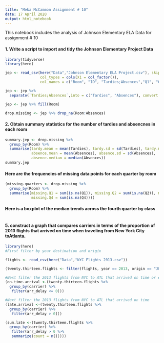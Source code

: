 ---
title: "Meka McCammon Assignment # 10"
date: 17 April 2020
output: html_notebook
---

This notebook includes the analysis of Johnson Elementary ELA Data for assignment # 10


#### 1. Write a script to import and tidy the Johnson Elementary Project Data
```{r}
library(tidyverse)
library(here)
```


```{r include=FALSE}
jep <- read_csv(here("Data","Johnson Elementary ELA Project.csv"), skip = c(4),
                col_types = cols(X1 = col_factor()),
                col_names = c("Room", "ID", "Tardies;Absences","Q1", "Q2", "Q3", "Q4"))
```
```{r echo=FALSE}
jep <- jep %>%
  separate(`Tardies;Absences`,into = c("Tardies", "Absences"), convert = TRUE)
```
```{r}
jep <- jep %>% fill(Room)
```
```{r}
drop.missing <- jep %>% drop_na(Room:Absences)
```


#### 2. Obtain summary statistics for the number of tardies and absencnes in each room 

```{r echo=FALSE}
summary.jep <- drop.missing %>%
  group_by(Room) %>%
  summarise(tardy.mean = mean(Tardies), tardy.sd = sd(Tardies), tardy.median = median(Tardies),
            absence.mean = mean(Absences), absence.sd = sd(Absences),
            absence.median = median(Absences))
summary.jep
```


#### Here are the frequencies of missing data points for each quarter by room 
```{r}
(missing.quarters <- drop.missing %>%
  group_by(Room) %>%
  summarise(missing.Q1 = sum(is.na(Q1)), missing.Q2 = sum(is.na(Q2)), missing.Q3 = sum(is.na(Q3)),
            missing.Q4 = sum(is.na(Q4))))
```

#### Here is a boxplot of the median trends across the fourth quarter by class
```{r echo=FALSE}


  
```
#### 5. construct a graph that compares carriers in terms of the proportion of 2013 flights that arrived on time when traveling from New York City toAtlanta. 

```{r}
library(here)
#First filter by year destination and origin

flights <- read_csv(here("Data","NYC Flights 2013.csv")) 

(twenty.thirteen.flights <- filter(flights, year == 2013, origin == "JFK", dest == "ATL"))
```

```{r}

#Next filter the 2013 flights from NYC to ATL that arrived on time or early 
(on.time.arrival <-(twenty.thirteen.flights %>%
  group_by(carrier) %>%
   filter(arr_delay <= 0)))
```


```{r}
#Next filter the 2013 flights from NYC to ATL that arrived on time 
(late.arrival <-(twenty.thirteen.flights %>%
  group_by(carrier) %>%
   filter(arr_delay > 0)))
```

```{r}

(sum.late <-(twenty.thirteen.flights %>%
  group_by(carrier) %>%
   filter(arr_delay > 0 %>%
   summarize(count = n()))))
```
           

